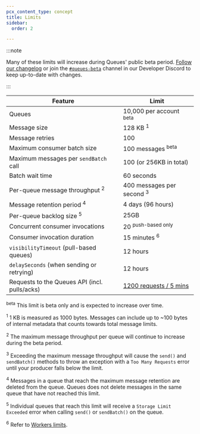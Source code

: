 ```yaml
---
pcx_content_type: concept
title: Limits
sidebar:
  order: 2

---
```



:::note


Many of these limits will increase during Queues' public beta period. [Follow our changelog](/queues/platform/changelog/) or join the [`#queues-beta`](https://discord.cloudflare.com) channel in our Developer Discord to keep up-to-date with changes.


:::



| Feature                                       | Limit                                                         |
| --------------------------------------------- | ------------------------------------------------------------- |
| Queues                                        | 10,000 per account <sup>beta</sup>                            |
| Message size                                  | 128 KB <sup>1</sup>                                           |
| Message retries                               | 100                                                           |
| Maximum consumer batch size                   | 100 messages <sup>beta</sup>                                  |
| Maximum messages per `sendBatch` call         | 100 (or 256KB in total)                                       |
| Batch wait time                               | 60 seconds                                                    |
| Per-queue message throughput <sup>2</sup>     | 400 messages per second <sup>3</sup>                          |
| Message retention period <sup>4</sup>         | 4 days (96 hours)                                             |
| Per-queue backlog size <sup>5</sup>           | 25GB                                                          |
| Concurrent consumer invocations               | 20 <sup>push-based only</sup>                                 |
| Consumer invocation duration                  | 15 minutes <sup>6</sup>                                       |
| `visibilityTimeout` (pull-based queues)       | 12 hours                                                      |
| `delaySeconds` (when sending or retrying)     | 12 hours                                                      |
| Requests to the Queues API (incl. pulls/acks) | [1200 requests / 5 mins](/fundamentals/api/reference/limits/) |



<sup>beta</sup> This limit is beta only and is expected to increase over time.

<sup>1</sup> 1 KB is measured as 1000 bytes. Messages can include up to \~100 bytes of internal metadata that counts towards total message limits.

<sup>2</sup> The maximum message throughput per queue will continue to increase during the beta period.

<sup>3</sup> Exceeding the maximum message throughput will cause the `send()` and `sendBatch()` methods to throw an exception with a `Too Many Requests` error until your producer falls below the limit.

<sup>4</sup> Messages in a queue that reach the maximum message retention are deleted from the queue. Queues does not delete messages in the same queue that have not reached this limit.

<sup>5</sup> Individual queues that reach this limit will receive a `Storage Limit Exceeded` error when calling `send()` or `sendBatch()` on the queue.

<sup>6</sup> Refer to [Workers limits](/workers/platform/limits/#cpu-time).

<Render file="limits_increase" product="workers" />
